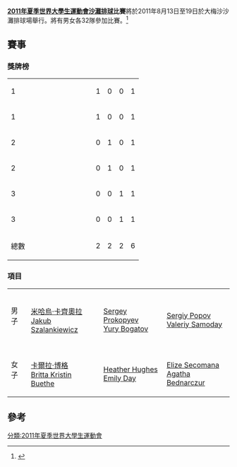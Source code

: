 '''[[2011年夏季世界大學生運動會|2011年夏季世界大學生運動會]][[沙灘排球|沙灘排球]]比賽'''將於2011年8月13日至19日於大梅沙沙灘排球場舉行。將有男女各32隊參加比賽。<ref>{{cite web|url=http://www.sz2011.org/jsxx/jsxm/9706.shtml|title=2011年第26屆世界大學生運動會沙灘排球比賽|deadurl=yes|archiveurl=https://web.archive.org/web/20110730182947/http://www.sz2011.org/jsxx/jsxm/9706.shtml|archivedate=2011-07-30|accessdate=2011-07-23}}</ref>

==賽事==
===獎牌榜===
{| {{RankedMedalTable}}
|-
| 1 ||width=150 align=left| {{flagIOC2team|GER|2011年夏季世界大學生運動會}} || 1 || 0 || 0 || 1
|-
| 1 ||width=150 align=left| {{flagIOC2team|POL|2011年夏季世界大學生運動會}} || 1 || 0 || 0 || 1
|-
| 2 || align=left| {{flagIOC2team|RUS|2011年夏季世界大學生運動會}} || 0 || 1 || 0 || 1
|-
| 2 || align=left| {{flagIOC2team|USA|2011年夏季世界大學生運動會}} || 0 || 1 || 0 || 1
|-
| 3 || align=left| {{flagIOC2team|BRA|2011年夏季世界大學生運動會}} || 0 || 0 || 1 || 1 
|-
| 3 || align=left| {{flagIOC2team|UKR|2011年夏季世界大學生運動會}} || 0 || 0 || 1 || 1 
|- class="sortbottom"
!colspan=2| 總數 || 2 || 2 || 2 || 6
 
|}

===項目===
{| {{MedalistTable|type=項目|columns=1}}
|-
|男子
|{{flagIOC2team|POL|2011年夏季世界大學生運動會}}<br>[[米哈烏‧卡齊奧拉|米哈烏‧卡齊奧拉]] <br>[[Jakub_Szalankiewicz|Jakub Szalankiewicz]] 
|{{flagIOC2team|RUS|2011年夏季世界大學生運動會}}<br>[[Sergey_Prokopyev|Sergey Prokopyev]] <br>[[Yury_Bogatov|Yury Bogatov]] 
|{{flagIOC2team|UKR|2011年夏季世界大學生運動會}}<br>[[Sergiy_Popov_(volleyball)|Sergiy Popov]] <br>[[Valeriy_Samoday|Valeriy Samoday]] 
|-
|女子 
|{{flagIOC2team|GER|2011年夏季世界大學生運動會}}<br>[[卡爾拉‧博格|卡爾拉‧博格]] <br>[[Britta_Kristin_Buethe|Britta Kristin Buethe]] 
|{{flagIOC2team|USA|2011年夏季世界大學生運動會}}<br>[[Heather_Hughes|Heather Hughes]] <br>[[Emily_Day|Emily Day]] 
|{{flagIOC2team|BRA|2011年夏季世界大學生運動會}}<br>[[Elize_Secomana|Elize Secomana]] <br>[[Agatha_Bednarczur|Agatha Bednarczur]] 
|}

==參考==
{{reflist}}

{{2011年夏季世界大學生運動會項目}}

[[分類:2011年夏季世界大學生運動會|分類:2011年夏季世界大學生運動會]]